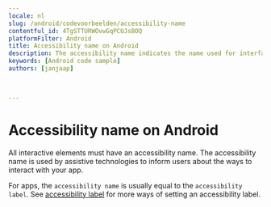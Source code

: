 ```yaml
---
locale: nl
slug: /android/codevoorbeelden/accessibility-name
contentful_id: 4TgSTTURWOvwGqPCUJsBOQ
platformFilter: Android
title: Accessibility name on Android
description: The accessibility name indicates the name used for interface elements by assistive technologies.
keywords: [Android code sample]
authors: [janjaap]


	
---
```


# Accessibility name on Android

All interactive elements must have an accessibility name. The accessibility name is used by assistive technologies to inform users about the ways to interact with your app.

For apps, the `accessibility name` is usually equal to the `accessibility label`. See [accessibility label](https://github.com/appt-org/accessibility-code-examples/blob/main/accessibility-label.md) for more ways of setting an accessibility label.

<CodeSample id="accessibility-name" locale="nl" platform="android"/>